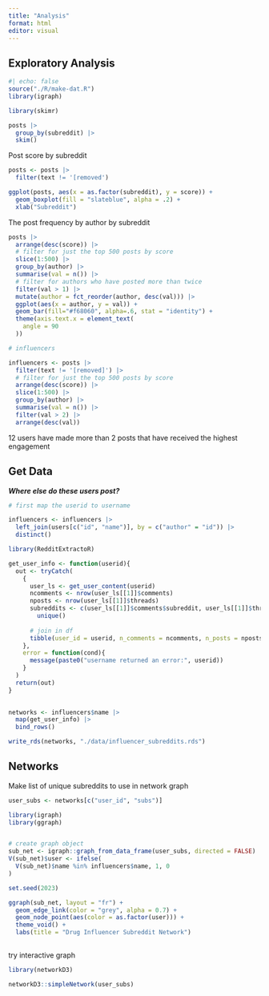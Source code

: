 ```yaml
---
title: "Analysis"
format: html
editor: visual
---
```


## Exploratory Analysis

```r
#| echo: false
source("./R/make-dat.R")
library(igraph)
```

```r
library(skimr)

posts |>
  group_by(subreddit) |>
  skim()
```

Post score by subreddit

```r
posts <- posts |>
  filter(text != '[removed')

ggplot(posts, aes(x = as.factor(subreddit), y = score)) +
  geom_boxplot(fill = "slateblue", alpha = .2) +
  xlab("Subreddit")

```

The post frequency by author by subreddit

```r
posts |>
  arrange(desc(score)) |>
  # filter for just the top 500 posts by score
  slice(1:500) |>
  group_by(author) |>
  summarise(val = n()) |>
  # filter for authors who have posted more than twice
  filter(val > 1) |>
  mutate(author = fct_reorder(author, desc(val))) |>
  ggplot(aes(x = author, y = val)) +
  geom_bar(fill="#f68060", alpha=.6, stat = "identity") +
  theme(axis.text.x = element_text(
    angle = 90
  ))
```

```r
# influencers

influencers <- posts |>
  filter(text != '[removed]') |>
  # filter for just the top 500 posts by score
  arrange(desc(score)) |>
  slice(1:500) |>
  group_by(author) |>
  summarise(val = n()) |>
  filter(val > 2) |>
  arrange(desc(val))

```

12 users have made more than 2 posts that have received the highest engagement

## Get Data

***Where else do these users post?***

```r
# first map the userid to username

influencers <- influencers |>
  left_join(users[c("id", "name")], by = c("author" = "id")) |>
  distinct()
```

```r
library(RedditExtractoR)
```

```r
get_user_info <- function(userid){
  out <- tryCatch(
    {
      user_ls <- get_user_content(userid)
      ncomments <- nrow(user_ls[[1]]$comments)
      nposts <- nrow(user_ls[[1]]$threads)
      subreddits <- c(user_ls[[1]]$comments$subreddit, user_ls[[1]]$threads$subreddit) |> 
        unique()
      
      # join in df
      tibble(user_id = userid, n_comments = ncomments, n_posts = nposts, subs = subreddits)
    },
    error = function(cond){
      message(paste0("username returned an error:", userid))
    }
  )
  return(out)
}
  
```

```r
networks <- influencers$name |>
  map(get_user_info) |>
  bind_rows()
```

```r
write_rds(networks, "./data/influencer_subreddits.rds")
```

## Networks

Make list of unique subreddits to use in network graph

```r
user_subs <- networks[c("user_id", "subs")]

library(igraph)
library(ggraph)


# create graph object
sub_net <- igraph::graph_from_data_frame(user_subs, directed = FALSE)
V(sub_net)$user <- ifelse(
  V(sub_net)$name %in% influencers$name, 1, 0
)

set.seed(2023)

ggraph(sub_net, layout = "fr") +
  geom_edge_link(color = "grey", alpha = 0.7) +
  geom_node_point(aes(color = as.factor(user))) +
  theme_void() +
  labs(title = "Drug Influencer Subreddit Network")
  
```

try interactive graph

```r
library(networkD3)

networkD3::simpleNetwork(user_subs)
```
